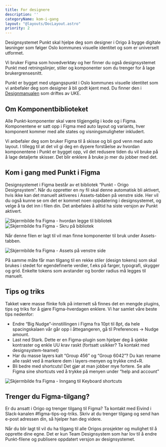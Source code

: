 ```yaml
---
title: For designere
description: ''
categoryName: kom-i-gang
layout: "@layouts/DocLayout.astro"
priority: 2
---
```



Designsystemet Punkt skal hjelpe deg som designer i Origo å bygge digitale løsninger som følger Oslo kommunes visuelle identitet og som er universelt utformet. 

Vi bruker Figma som hovedverktøy og her finner du også designsystemet Punkt med retningslinjer, stiler og komponenter som du trenger for å lage brukergrensesnitt.

Punkt er bygget med utgangspunkt i Oslo kommunes visuelle identitet som vi anbefaler deg som designer å bli godt kjent med. Du finner den i [Designmanualen](https://designmanual.oslo.kommune.no/) som driftes av UKE.

## Om Komponentbiblioteket
Alle Punkt-komponenter skal være tilgjengelig i kode og i Figma. Komponentene er satt opp i Figma med auto layout og variants, hver komponent kommer med alle states og visningsmuligheter inkludert.

Vi anbefaler deg som bruker Figma til å skisse og bli god venn med auto layout. I tillegg til at det vil gi deg en dypere forståelse av hvordan komponentene i Punkt er bygget opp, vil det redusere tiden du vil bruke på å lage detaljerte skisser. Det blir enklere å bruke jo mer du jobber med det.

## Kom i gang med Punkt i Figma
Designsystemet i Figma består av et bibliotek “Punkt - Origo Designsystem”. Når du oppretter en ny fil skal denne automatisk bli aktivert, hvis ikke kan det manuelt aktiveres i Assets-tabben på venstre side. Her vil du også kunne se om det er kommet noen oppdatering i designsystemet, og velge å ta det inn i filen din. Det anbefales å alltid ha siste versjon av Punkt aktivert.

<ImageWrapper caption="Velg Assets → Biblioteksikonet">
<img src="/assets/kom-i-gang/for-designere/for-designere-figma1.svg"  alt="Skjermbilde fra Figma - hvordan legge til bibliotek" aria-hidden="true" />
</ImageWrapper>

<ImageWrapper caption="I modalen ser du alle tilgjengelige biblioteker.">
<img src="/assets/kom-i-gang/for-designere/for-designere-figma3.svg"  alt="Skjermbilde fra Figma - Skru på bibliotek" aria-hidden="true" />
</ImageWrapper>

Når denne filen er lagt til vil man finne komponenter til bruk under Assets-tabben.

<ImageWrapper caption="På venstre side av skjermen ser du nå alle Assets tilgjengelig fra designsystemet. Drag and drop for å ta dem inn i designet ditt.">
<img src="/assets/kom-i-gang/for-designere/for-designere-figma4.svg"  alt="Skjermbilde fra Figma - Assets på venstre side" aria-hidden="true" />
</ImageWrapper>

På samme måte får man tilgang til en rekke stiler (design tokens) som skal brukes i stedet for egendefinerte verdier, f.eks på farger, typografi, skygger og grid. Enkelte tokens som avstander og border radius må legges til manuelt.

## Tips og triks
Takket være masse flinke folk på internett så finnes det en mengde plugins, tips og triks for å gjøre Figma-hverdagen enklere. Vi har samlet våre beste tips nedenfor:

- Endre “Big Nudge”-innstillingen i Figma fra 10pt til 8pt, da hele spacingskalaen vår går opp i åttegangeren, gå til Preferences → Nudge amount.
- Last ned Stark. Dette er en Figma-plugin som hjelper deg å sjekke kontraster og enkle UU krav raskt (fortsatt usikker? Ta kontakt med designsystem-teamet)
- Har du masse layers kalt “Group 456” og “Group 6042”? Du kan rename alle raskt ved å markere dem i layers-menyen og trykke cmd+R.
- Bli bedre med shortcuts! Det gjør at man jobber mye fortere. Se alle Figma sine shortcuts ved å trykke på menyen under “help and account”

<ImageWrapper caption="Velg Keyboard shortcuts fra toppmenyen.">
<img src="/assets/kom-i-gang/for-designere/for-designere-figma5.svg"  alt="Skjermbilde fra Figma - Inngang til Keyboard shortcuts" aria-hidden="true" />
</ImageWrapper>

## Trenger du Figma-tilgang?
Er du ansatt i Origo og trenger tilgang til Figma? Ta kontakt med Eivind i Slack-kanalen #figma-tips-og-triks. Skriv at du trenger tilgang og send han e-post adressen din, så hjelper han deg videre.

Når du blir lagt til vil du ha tilgang til alle Origos prosjekter og mulighet til å opprette dine egne. Det er kun Team Designsystem som har lov til å endre Punkt-filene og publisere oppdatert versjon av designsystemet.
